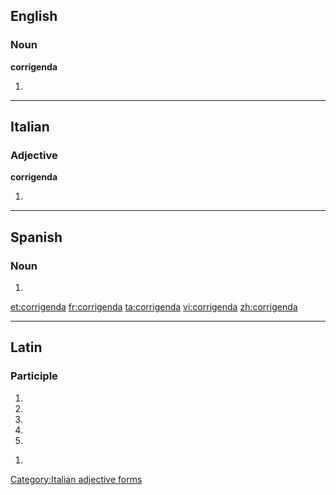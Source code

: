 ==English==

===Noun===
'''corrigenda'''

# {{plural of|corrigendum}}

----

==Italian==

===Adjective===
'''corrigenda''' {{f}}

# {{feminine of|[[corrigendo]]}}

[[Category:Italian adjective forms]]

----

==Spanish==

===Noun===
{{infl|es|noun form}}

# {{inflection of|corrigendum||plural|lang=es}}

[[et:corrigenda]]
[[fr:corrigenda]]
[[ta:corrigenda]]
[[vi:corrigenda]]
[[zh:corrigenda]]

----
==Latin==

===Participle===
{{la-part-form|corrigenda}}

# {{inflection of|corrigendus|corrigendus|nom|f|s|lang=la}}
# {{inflection of|corrigendus|corrigendus|nom|n|p|lang=la}}
# {{inflection of|corrigendus|corrigendus|acc|n|p|lang=la}}
# {{inflection of|corrigendus|corrigendus|voc|f|s|lang=la}}
# {{inflection of|corrigendus|corrigendus|voc|n|p|lang=la}}

{{la-part-form|corrigendā}}

# {{inflection of|corrigendus|corrigendus|abl|f|s|lang=la}}
{{count page|[[Wiktionary:Page count]]}}
{{rfc-auto}}